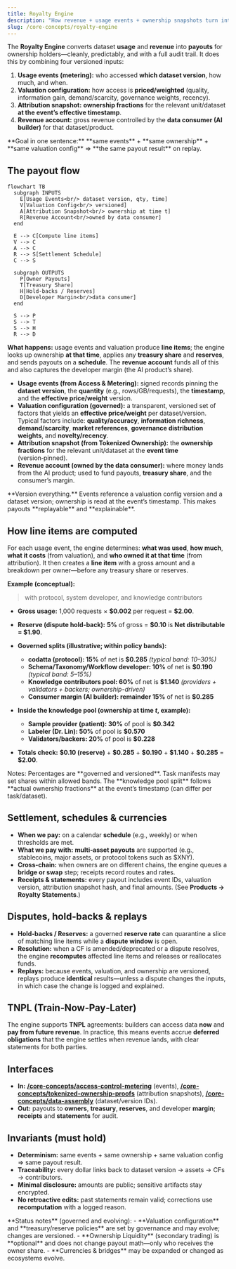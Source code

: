 ```yaml
---
title: Royalty Engine
description: "How revenue + usage events + ownership snapshots turn into deterministic, explainable payouts."
slug: /core-concepts/royalty-engine
---
```


The **Royalty Engine** converts dataset **usage** and **revenue** into **payouts** for ownership holders—cleanly, predictably, and with a full audit trail. It does this by combining four versioned inputs:

1) **Usage events (metering):** who accessed **which dataset version**, how much, and when.  
2) **Valuation configuration:** how access is **priced/weighted** (quality, information gain, demand/scarcity, governance weights, recency).  
3) **Attribution snapshot:** **ownership fractions** for the relevant unit/dataset **at the event’s effective timestamp**.  
4) **Revenue account:** gross revenue controlled by the **data consumer (AI builder)** for that dataset/product.

<Tip> 
**Goal in one sentence:** **same events** + **same ownership** + **same valuation config** ⇒ **the same payout result** on replay.
</Tip>


## The payout flow

```mermaid
flowchart TB
  subgraph INPUTS
    E[Usage Events<br/> dataset version, qty, time]
    V[Valuation Config<br/> versioned]
    A[Attribution Snapshot<br/> ownership at time t]
    R[Revenue Account<br/>owned by data consumer]
  end

  E --> C[Compute line items]
  V --> C
  A --> C
  R --> S[Settlement Schedule]
  C --> S

  subgraph OUTPUTS
    P[Owner Payouts]
    T[Treasury Share]
    H[Hold‑backs / Reserves]
    D[Developer Margin<br/>data consumer]
  end

  S --> P
  S --> T
  S --> H
  R --> D
```

**What happens:** usage events and valuation produce **line items**; the engine looks up ownership **at that time**, applies any **treasury share** and **reserves**, and sends payouts on a **schedule**. The **revenue account** funds all of this and also captures the developer margin (the AI product’s share).

- **Usage events (from Access & Metering):** signed records pinning the **dataset version**, the **quantity** (e.g., rows/GB/requests), the **timestamp**, and the **effective price/weight** version.  
- **Valuation configuration (governed):** a transparent, versioned set of factors that yields an **effective price/weight** per dataset/version. Typical factors include: **quality/accuracy**, **information richness**, **demand/scarcity**, **market references**, **governance distribution weights**, and **novelty/recency**.  
- **Attribution snapshot (from Tokenized Ownership):** the **ownership fractions** for the relevant unit/dataset at the **event time** (version‑pinned).  
- **Revenue account (owned by the data consumer):** where money lands from the AI product; used to fund payouts, **treasury share**, and the consumer’s margin.

<Tip> 
**Version everything.** Events reference a valuation config version and a dataset version; ownership is read at the event’s timestamp. This makes payouts **replayable** and **explainable**.
</Tip>

## How line items are computed

For each usage event, the engine determines: **what was used**, **how much**, **what it costs** (from valuation), and **who owned it at that time** (from attribution). It then creates a **line item** with a gross amount and a breakdown per owner—before any treasury share or reserves.

**Example (conceptual):**  
> with protocol, system developer, and knowledge contributors
- **Gross usage:** 1,000 requests × **\$0.002** per request = **\$2.00**.  
- **Reserve (dispute hold-back):** **5%** of gross = **\$0.10** is **Net distributable = \$1.90**.  
- **Governed splits (illustrative; within policy bands):**  
  - **codatta (protocol): 15%** of net is **\$0.285**  _(typical band: 10–30%)_  
  - **Schema/Taxonomy/Workflow developer: 10%** of net is **\$0.190**  _(typical band: 5–15%)_  
  - **Knowledge contributors pool: 60%** of net is **\$1.140**  _(providers + validators + backers; ownership-driven)_  
  - **Consumer margin (AI builder): remainder 15%** of net is **\$0.285**

- **Inside the knowledge pool (ownership at time *t*, example):**  
  - **Sample provider (patient): 30%** of pool is **\$0.342**  
  - **Labeler (Dr. Lin): 50%** of pool is **\$0.570**  
  - **Validators/backers: 20%** of pool is **\$0.228**

- **Totals check:** **\$0.10 (reserve)** + **\$0.285** + **\$0.190** + **\$1.140** + **\$0.285** = **\$2.00**.

<Warning>
Notes: Percentages are **governed and versioned**. Task manifests may set shares within allowed bands. The **knowledge pool split** follows **actual ownership fractions** at the event’s timestamp (can differ per task/dataset).
</Warning>

## Settlement, schedules & currencies

- **When we pay:** on a calendar **schedule** (e.g., weekly) or when thresholds are met.  
- **What we pay with:** **multi‑asset payouts** are supported (e.g., stablecoins, major assets, or protocol tokens such as $XNY).  
- **Cross‑chain:** when owners are on different chains, the engine queues a **bridge or swap** step; receipts record routes and rates.  
- **Receipts & statements:** every payout includes event IDs, valuation version, attribution snapshot hash, and final amounts. (See **Products → Royalty Statements**.)


## Disputes, hold‑backs & replays

- **Hold‑backs / Reserves:** a governed **reserve rate** can quarantine a slice of matching line items while a **dispute window** is open.  
- **Resolution:** when a CF is amended/deprecated or a dispute resolves, the engine **recomputes** affected line items and releases or reallocates funds.  
- **Replays:** because events, valuation, and ownership are versioned, replays produce **identical** results—unless a dispute changes the inputs, in which case the change is logged and explained.


## TNPL (Train‑Now‑Pay‑Later)

The engine supports **TNPL** agreements: builders can access data **now** and **pay from future revenue**. In practice, this means events accrue **deferred obligations** that the engine settles when revenue lands, with clear statements for both parties.


## Interfaces

- **In:** **[/core-concepts/access-control-metering](/core-concepts/access-control-metering)** (events), **[/core-concepts/tokenized-ownership-proofs](/core-concepts/tokenized-ownership-proofs)** (attribution snapshots), **[/core-concepts/data-assembly](/core-concepts/data-assembly)** (dataset/version IDs).  
- **Out:** payouts to **owners**, **treasury**, **reserves**, and developer **margin**; **receipts** and **statements** for audit.


## Invariants (must hold)

- **Determinism:** same events + same ownership + same valuation config ⇒ same payout result.  
- **Traceability:** every dollar links back to dataset version → assets → CFs → contributors.  
- **Minimal disclosure:** amounts are public; sensitive artifacts stay encrypted.  
- **No retroactive edits:** past statements remain valid; corrections use **recomputation** with a logged reason.


<Warning> 
**Status notes** (governed and evolving):
- **Valuation configuration** and **treasury/reserve policies** are set by governance and may evolve; changes are versioned.  
- **Ownership Liquidity** (secondary trading) is **optional** and does not change payout math—only who receives the owner share.  
- **Currencies & bridges** may be expanded or changed as ecosystems evolve.
</Warning>